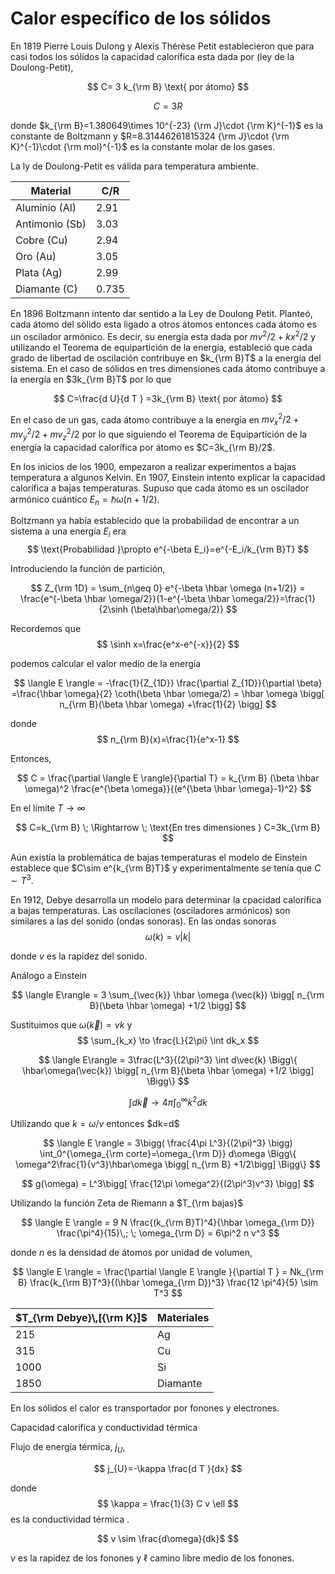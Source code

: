 # Calor específico de los sólidos

En 1819 Pierre Louis Dulong y Alexis Thérèse Petit establecieron que para casi todos los sólidos la capacidad calorífica esta dada por (ley de la Doulong-Petit),

$$
C= 3 k_{\rm B} \text{ por átomo}
$$

$$
C =3R
$$


donde $k_{\rm B}=1.380649\times 10^{-23} {\rm J}\cdot {\rm K}^{-1}$ es la constante de Boltzmann y $R=8.31446261815324 {\rm J}\cdot {\rm K}^{-1}\cdot {\rm mol}^{-1}$ es la constante molar de los gases. 

La ly de Doulong-Petit es válida para temperatura ambiente.

|Material|C/R|
|---|---|
|Aluminio (Al)|2.91|
|Antimonio (Sb)| 3.03|
|Cobre (Cu)| 2.94|
|Oro (Au)| 3.05|
|Plata (Ag)|2.99|
|Diamante (C)|0.735|

En 1896 Boltzmann intento dar sentido a la Ley de Doulong Petit. Planteó, cada átomo del sólido esta ligado a otros átomos entonces cada átomo es un oscilador armónico. Es decir, su energía esta dada por $mv^2/2+kx^2/2$ y utilizando el Teorema de equipartición de la energía, estableció que cada grado de libertad de oscilación contribuye en $k_{\rm B}T$ a la energía del sistema. En el caso de sólidos en tres dimensiones cada átomo contribuye a la energía en $3k_{\rm B}T$ por lo que

$$
C=\frac{d U}{d T } =3k_{\rm B} \text{ por átomo}
$$

::: {.column-margin}
En el caso de un gas, cada átomo contribuye a la energía en $mv_x^2/2+mv_y^2/2+mv_z^2/2$ por lo que siguiendo el Teorema de Equipartición de la energía la capacidad calorífica por átomo es $C=3k_{\rm B}/2$.
:::

En los inicios de los 1900, empezaron a realizar experimentos a bajas temperatura a algunos Kelvin. En 1907, Einstein intento explicar la capacidad calorífica a bajas temperaturas. Supuso que cada átomo es un oscilador armónico cuántico $E_n=\hbar \omega (n+1/2)$.

Boltzmann ya había establecido que la probabilidad de encontrar a un sistema a una energía $E_i$ era
$$
\text{Probabilidad }\propto e^{-\beta E_i}=e^{-E_i/k_{\rm B}T}
$$

Introduciendo la función de partición,

$$
Z_{\rm 1D} = \sum_{n\geq 0}  e^{-\beta \hbar \omega (n+1/2)} = \frac{e^{-\beta \hbar \omega/2}}{1-e^{-\beta \hbar \omega/2}}=\frac{1}{2\sinh (\beta\hbar\omega/2)}
$$

::: {.column-margin}
Recordemos que
$$
\sinh x=\frac{e^x-e^{-x}}{2}
$$
:::

podemos calcular el valor medio de la energía

$$
\langle E \rangle = -\frac{1}{Z_{1D}} \frac{\partial Z_{1D}}{\partial \beta} =\frac{\hbar \omega}{2} \coth(\beta \hbar \omega/2) = \hbar \omega \bigg[ n_{\rm B}(\beta \hbar \omega) +\frac{1}{2} \bigg]
$$

donde 
$$
n_{\rm B}(x)=\frac{1}{e^x-1}
$$

Entonces,

$$
C = \frac{\partial \langle E \rangle}{\partial T} = k_{\rm B} (\beta \hbar \omega)^2 \frac{e^{\beta \omega}}{(e^{\beta \hbar \omega}-1)^2}
$$

En el límite $T\to \infty$

$$
C=k_{\rm B} \; \Rightarrow \; \text{En tres dimensiones } C=3k_{\rm B}
$$

Aún existía la problemática de bajas temperaturas el modelo de Einstein establece que $C\sim e^{k_{\rm B}T}$ y experimentalmente se tenía que $C\sim T^3$. 

En 1912, Debye desarrolla un modelo para determinar la cpacidad calorífica a bajas temperaturas. Las oscilaciones (osciladores armónicos) son similares a las del sonido (ondas sonoras). En las ondas sonoras 
$$
\omega (k) = v| k| 
$$

donde $v$ es la rapidez del sonido. 

Análogo a Einstein

$$
\langle E\rangle = 3 \sum_{\vec{k}} \hbar \omega (\vec{k}) \bigg[ n_{\rm B}(\beta \hbar \omega) +1/2 \bigg]
$$

Sustituimos que $\omega (\vec{k})=vk$ y 
$$
\sum_{k_x} \to \frac{L}{2\pi} \int dk_x
$$

$$
\langle E\rangle = 3\frac{L^3}{(2\pi)^3} \int d\vec{k} \Bigg\{ \hbar\omega(\vec{k}) \bigg[  n_{\rm B}(\beta \hbar \omega) +1/2 \bigg] \Bigg\}
$$


$$
\int d\vec{k} \to 4\pi \int_0^{\infty} k^2 dk
$$

Utilizando que $k=\omega/v$ entonces $dk=\frac{1}{v}d\omega $

$$
\langle E \rangle = 3\bigg(  \frac{4\pi L^3}{(2\pi)^3} \bigg) \int_0^{\omega_{\rm corte}=\omega_{\rm D}} d\omega \Bigg\{  \omega^2\frac{1}{v^3}\hbar\omega \bigg[ n_{\rm B} +1/2\bigg] \Bigg\}
$$

$$
g(\omega) = L^3\bigg[ \frac{12\pi \omega^2}{(2\pi^3)v^3} \bigg]
$$

Utilizando la función Zeta de Riemann a $T_{\rm bajas}$

$$
\langle E \rangle = 9 N \frac{(k_{\rm B}T)^4}{\hbar \omega_{\rm D}} \frac{\pi^4}{15}\,; \; \omega_{\rm D} = 6\pi^2 n v^3
$$

donde $n$ es la densidad de átomos por unidad de volumen,

$$
\langle E \rangle = \frac{\partial \langle E \rangle }{\partial T } = Nk_{\rm B} \frac{k_{\rm B}T^3}{(\hbar \omega_{\rm D})^3} \frac{12 \pi^4}{5} \sim T^3
$$


|$T_{\rm Debye}\,[{\rm K}]$|Materiales|
|-|-|
|215 | Ag|
|315 | Cu|
| 1000| Si|
|1850| Diamante|

En los sólidos el calor es transportador por fonones y electrones.

Capacidad calorífica y conductividad térmica

Flujo de energía térmica, $j_{U}$, 

$$
j_{U}=-\kappa \frac{d T }{dx} 
$$

donde 
$$ 
\kappa = \frac{1}{3} C v \ell
$$
 es la conductividad térmica .

$$
v \sim \frac{d\omega}{dk}$
$$

$v$ es la rapidez de los fonones y $\ell$ camino libre medio de los fonones.
